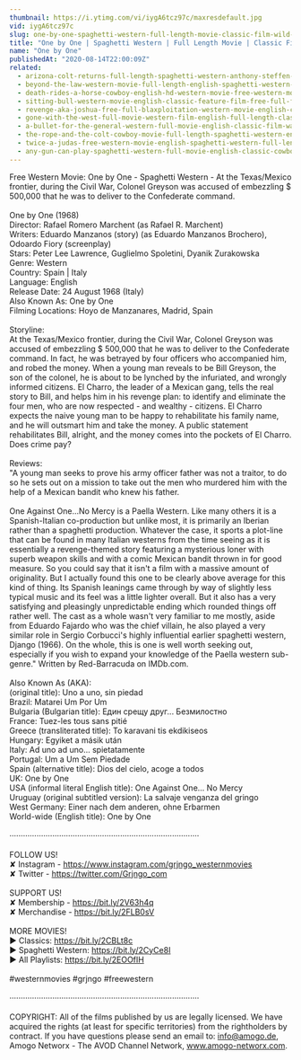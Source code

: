```yaml
---
thumbnail: https://i.ytimg.com/vi/iygA6tcz97c/maxresdefault.jpg
vid: iygA6tcz97c
slug: one-by-one-spaghetti-western-full-length-movie-classic-film-wild-west-cowboys
title: "One by One | Spaghetti Western | Full Length Movie | Classic Film | Wild West | Cowboys"
name: "One by One"
publishedAt: "2020-08-14T22:00:09Z"
related:
  - arizona-colt-returns-full-length-spaghetti-western-anthony-steffen-cowboy-film-1970
  - beyond-the-law-western-movie-full-length-english-spaghetti-western-full-free-youtube-movies
  - death-rides-a-horse-cowboy-english-hd-western-movie-free-western-movies
  - sitting-bull-western-movie-english-classic-feature-film-free-full-flick-free-western-movies
  - revenge-aka-joshua-free-full-blaxploitation-western-movie-english-classic-feature-film
  - gone-with-the-west-full-movie-western-film-english-full-length-classic-movie-watchfree
  - a-bullet-for-the-general-western-full-movie-english-classic-film-watchfree-cowboyfilm
  - the-rope-and-the-colt-cowboy-movie-full-length-spaghetti-western-english-free-full-westerns
  - twice-a-judas-free-western-movie-english-spaghetti-western-full-length
  - any-gun-can-play-spaghetti-western-full-movie-english-classic-cowboy-film-free-full-westerns
---
```


Free Western Movie: One by One - Spaghetti Western - At the Texas/Mexico frontier, during the Civil War, Colonel Greyson was accused of embezzling $ 500,000 that he was to deliver to the Confederate command.<br />
<br />
One by One (1968)<br />
Director: Rafael Romero Marchent (as Rafael R. Marchent)<br />
Writers: Eduardo Manzanos (story) (as Eduardo Manzanos Brochero), Odoardo Fiory (screenplay)<br />
Stars: Peter Lee Lawrence, Guglielmo Spoletini, Dyanik Zurakowska <br />
Genre: Western <br />
Country: Spain | Italy<br />
Language: English<br />
Release Date: 24 August 1968 (Italy) <br />
Also Known As: One by One <br />
Filming Locations: Hoyo de Manzanares, Madrid, Spain <br />
<br />
Storyline:<br />
At the Texas/Mexico frontier, during the Civil War, Colonel Greyson was accused of embezzling $ 500,000 that he was to deliver to the Confederate command. In fact, he was betrayed by four officers who accompanied him, and robed the money. When a young man reveals to be Bill Greyson, the son of the colonel, he is about to be lynched by the infuriated, and wrongly informed citizens. El Charro, the leader of a Mexican gang, tells the real story to Bill, and helps him in his revenge plan: to identify and eliminate the four men, who are now respected - and wealthy - citizens. El Charro expects the naive young man to be happy to rehabilitate his family name, and he will outsmart him and take the money. A public statement rehabilitates Bill, alright, and the money comes into the pockets of El Charro. Does crime pay?<br />
<br />
Reviews:<br />
"A young man seeks to prove his army officer father was not a traitor, to do so he sets out on a mission to take out the men who murdered him with the help of a Mexican bandit who knew his father.<br />
<br />
One Against One...No Mercy is a Paella Western. Like many others it is a Spanish-Italian co-production but unlike most, it is primarily an Iberian rather than a spaghetti production. Whatever the case, it sports a plot-line that can be found in many Italian westerns from the time seeing as it is essentially a revenge-themed story featuring a mysterious loner with superb weapon skills and with a comic Mexican bandit thrown in for good measure. So you could say that it isn't a film with a massive amount of originality. But I actually found this one to be clearly above average for this kind of thing. Its Spanish leanings came through by way of slightly less typical music and its feel was a little lighter overall. But it also has a very satisfying and pleasingly unpredictable ending which rounded things off rather well. The cast as a whole wasn't very familiar to me mostly, aside from Eduardo Fajardo who was the chief villain, he also played a very similar role in Sergio Corbucci's highly influential earlier spaghetti western, Django (1966). On the whole, this is one is well worth seeking out, especially if you wish to expand your knowledge of the Paella western sub-genre." Written by Red-Barracuda on IMDb.com.<br />
<br />
Also Known As (AKA):<br />
(original title): Uno a uno, sin piedad<br />
Brazil: Matarei Um Por Um<br />
Bulgaria (Bulgarian title): Един срещу друг... Безмилостно<br />
France: Tuez-les tous sans pitié<br />
Greece (transliterated title): To karavani tis ekdikiseos<br />
Hungary: Egyiket a másik után<br />
Italy: Ad uno ad uno... spietatamente<br />
Portugal: Um a Um Sem Piedade<br />
Spain (alternative title): Dios del cielo, acoge a todos<br />
UK: One by One<br />
USA (informal literal English title): One Against One... No Mercy<br />
Uruguay (original subtitled version): La salvaje venganza del gringo<br />
West Germany: Einer nach dem anderen, ohne Erbarmen<br />
World-wide (English title): One by One<br />
<br />
····················································································<br />
<br />
FOLLOW US!<br />
✘ Instagram - https://www.instagram.com/grjngo_westernmovies<br />
✘ Twitter - https://twitter.com/Grjngo_com<br />
<br />
SUPPORT US!<br />
✘ Membership - https://bit.ly/2V63h4q<br />
✘ Merchandise - https://bit.ly/2FLB0sV<br />
<br />
MORE MOVIES! <br />
► Classics: https://bit.ly/2CBLt8c <br />
► Spaghetti Western: https://bit.ly/2CyCe8I <br />
► All Playlists: https://bit.ly/2EOOfIH <br />
<br />
#westernmovies #grjngo #freewestern<br />
<br />
····················································································<br />
<br />
COPYRIGHT: All of the films published by us are legally licensed. We have acquired the rights (at least for specific territories) from the rightholders by contract. If you have questions please send an email to: info@amogo.de, Amogo Networx - The AVOD Channel Network, www.amogo-networx.com.